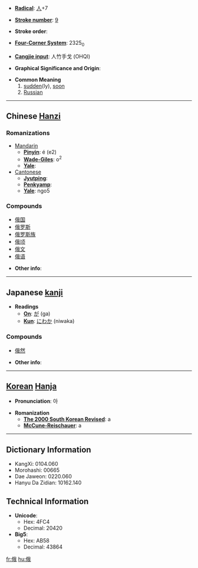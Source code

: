 * '''[[Wiktionary:Chinese radical index| Radical]]''': [[Wiktionary:Chinese radical index 人|人]]+7

* '''[[Wiktionary:Chinese total strokes index|Stroke number]]''': [[Wiktionary:Chinese total strokes index 9|9]]

* '''Stroke order''': 

* '''[[Wiktionary:Chinese four corner index|Four-Corner System]]''': 2325<sub>0</sub>

* '''[[Wiktionary:Chinese Cangjie index|Cangjie input]]''': 人竹手戈 (OHQI)

* '''Graphical Significance and Origin''': 

* '''Common Meaning'''
*# [[sudden]](ly), [[soon]]
*# [[Russian]]

----

== Chinese [[Hanzi]] ==

===Romanizations===
* [[Mandarin]]
** '''[[Pinyin]]''': é (e2)
** '''[[Wade-Giles]]''': o<sup>2</sup>
** '''[[Yale]]''': 
*[[Cantonese]]
**'''[[Jyutping]]''':
**'''[[Penkyamp]]''': 
**'''[[Yale]]''': ngo5

===Compounds===
*[[俄国]]
*[[俄罗斯]]
*[[俄罗斯族]]
*[[俄顷]]
*[[俄文]]
*[[俄语]]

* '''Other info''': 

----

== Japanese [[kanji]] ==

* '''Readings'''
** '''[[On]]''': [[が]] (ga)
** '''[[Kun]]''': [[にわか]] (niwaka)

===Compounds===
*[[俄然]]

* '''Other info''':  

----

== [[Korean]] [[Hanja]] ==

* '''Pronunciation''': 아

* '''Romanization'''
** '''[[The 2000 South Korean Revised Romanization|The 2000 South Korean Revised]]''': a
** '''[[McCune-Reischauer]]''': a

----

== Dictionary Information ==

* KangXi: 0104.060
* Morohashi: 00665
* Dae Jaweon: 0220.060
* Hanyu Da Zidian: 10162.140

== Technical Information ==

* '''Unicode''':
** Hex: 4FC4
** Decimal: 20420
* '''Big5''':
** Hex: AB58
** Decimal: 43864

[[fr:俄]]
[[hu:俄]]